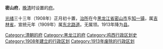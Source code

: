 '''密山府'''，[[晚清|晚清]]时设置的[[府_(行政区划)|府]]。

[[光绪|光绪]]三十三年（1908年）正月初十置，[[治所|治所]]在今[[黑龙江省|黑龙江省]][[密山市|密山市]]东[[知一镇|知一镇]]，属[[吉林省|吉林省]]，宣统元年（1909年）属[[东北路道|东北路道]]。无属领。1913年降为[[密山县|县]]。

{{清朝吉林省行政區劃|nocat}}
{{清朝行政区划小作品}}
{{DEFAULTSORT:N}}
[[Category:清朝的府|Category:清朝的府]] 
[[Category:黑龙江的府|Category:黑龙江的府]] 
[[Category:鸡西行政区划史|Category:鸡西行政区划史]]
[[Category:1908年建立的行政区划|Category:1908年建立的行政区划]] 
[[Category:1913年废除的行政区划|Category:1913年废除的行政区划]]